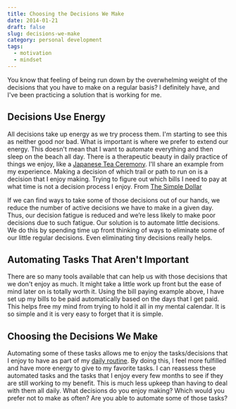 ```yaml
---
title: Choosing the Decisions We Make
date: 2014-01-21
draft: false
slug: decisions-we-make
category: personal development
tags:
  - motivation
  - mindset
---
```


You know that feeling of being run down by the overwhelming weight of the decisions that you have to make on a regular basis? I definitely have, and I've been practicing a solution that is working for me.

## Decisions Use Energy

All decisions take up energy as we try process them. I'm starting to see this as neither good nor bad. What is important is where we prefer to extend our energy. This doesn't mean that I want to automate everything and then sleep on the beach all day. There is a therapeutic beauty in daily practice of things we enjoy, like a [Japanese Tea Ceremony](http://www.youtube.com/watch?v=lL9BiNuImws). I'll share an example from my experience. Making a decision of which trail or path to run on is a decision that I enjoy making. Trying to figure out which bills I need to pay at what time is not a decision process I enjoy. From [The Simple Dollar](http://www.thesimpledollar.com/automating-small-decisions/)

If we can find ways to take some of those decisions out of our hands, we reduce the number of active decisions we have to make in a given day. Thus, our decision fatigue is reduced and we’re less likely to make poor decisions due to such fatigue. Our solution is to automate little decisions. We do this by spending time up front thinking of ways to eliminate some of our little regular decisions. Even eliminating tiny decisions really helps.

## Automating Tasks That Aren't Important

There are so many tools available that can help us with those decisions that we don't enjoy as much. It might take a little work up front but the ease of mind later on is totally worth it. Using the bill paying example above, I have set up my bills to be paid automatically based on the days that I get paid. This helps free my mind from trying to hold it all in my mental calendar. It is so simple and it is very easy to forget that it is simple.

## Choosing the Decisions We Make

Automating some of these tasks allows me to enjoy the tasks/decisions that I enjoy to have as part of my [daily routine](/blog/daily-routine-freedom/ "Creating a Daily Routine for Freedom"). By doing this, I feel more fulfilled and have more energy to give to my favorite tasks. I can reassess these automated tasks and the tasks that I enjoy every few months to see if they are still working to my benefit. This is much less upkeep than having to deal with them all daily. What decisions do you enjoy making? Which would you prefer not to make as often? Are you able to automate some of those tasks?
